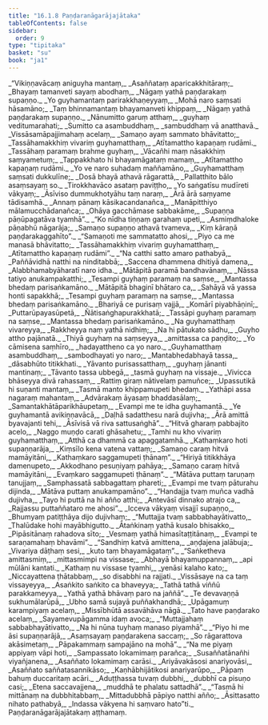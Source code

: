 ```yaml
---
title: "16.1.8 Paṇḍaranāgarājajātaka"
tableOfContents: false
sidebar:
  order: 9
type: "tipitaka"
basket: "su"
book: "ja1"
---
```



<DynamicBreadcrumb />

<Division number="258" book="ja1" bookNo="22" page="387">

<Paragraph number="3520" type="verses" book="ja1">
_“Vikiṇṇavācaṃ aniguyha mantaṃ,_  
_Asaññataṃ aparicakkhitāraṃ;_  
_Bhayaṃ tamanveti sayaṃ abodhaṃ,_  
_Nāgaṃ yathā paṇḍarakaṃ supaṇṇo._  

</Paragraph>

</Division>
<Division number="259" book="ja1" bookNo="22" page="387">

<Paragraph number="3521" type="verses" book="ja1">
_Yo guyhamantaṃ parirakkhaṇeyyaṃ,_  
_Mohā naro saṃsati hāsamāno;_  
_Taṃ bhinnamantaṃ bhayamanveti khippaṃ,_  
_Nāgaṃ yathā paṇḍarakaṃ supaṇṇo._  

</Paragraph>

</Division>
<Division number="260" book="ja1" bookNo="22" page="387">

<Paragraph number="3522" type="verses" book="ja1">
_Nānumitto garuṃ atthaṃ,_  
_guyhaṃ veditumarahati;_  
_Sumitto ca asambuddhaṃ,_  
_sambuddhaṃ vā anatthavā._  

</Paragraph>

</Division>
<Division number="261" book="ja1" bookNo="22" page="388">

<Paragraph number="3523" type="verses" book="ja1">
_Vissāsamāpajjimahaṃ acelaṃ,_  
_Samaṇo ayaṃ sammato bhāvitatto;_  
_Tassāhamakkhiṃ vivariṃ guyhamatthaṃ,_  
_Atītamattho kapaṇaṃ rudāmi._  

</Paragraph>

</Division>
<Division number="262" book="ja1" bookNo="22" page="388">

<Paragraph number="3524" type="verses" book="ja1">
_Tassāhaṃ paramaṃ brahme guyhaṃ,_  
_Vācañhi maṃ nāsakkhiṃ saṃyametuṃ;_  
_Tappakkhato hi bhayamāgataṃ mamaṃ,_  
_Atītamattho kapaṇaṃ rudāmi._  

</Paragraph>

</Division>
<Division number="263" book="ja1" bookNo="22" page="388">

<Paragraph number="3525" type="verses" book="ja1">
_Yo ve naro suhadaṃ maññamāno,_  
_Guyhamatthaṃ saṃsati dukkulīne;_  
_Dosā bhayā athavā rāgarattā,_  
_Pallatthito bālo asaṃsayaṃ so._  

</Paragraph>

</Division>
<Division number="264" book="ja1" bookNo="22" page="388">

<Paragraph number="3526" type="verses" book="ja1">
_Tirokkhavāco asataṃ paviṭṭho,_  
_Yo saṅgatīsu mudīreti vākyaṃ;_  
_Āsīviso dummukhotyāhu taṃ naraṃ,_  
_Ārā ārā saṃyame tādisamhā._  

</Paragraph>

</Division>
<Division number="265" book="ja1" bookNo="22" page="388">

<Paragraph number="3527" type="verses" book="ja1">
_Annaṃ pānaṃ kāsikacandanañca,_  
_Manāpitthiyo mālamucchādanañca;_  
_Ohāya gacchāmase sabbakāme,_  
_Supaṇṇa pāṇūpagatāva tyamhā”._  

</Paragraph>

</Division>
<Division number="266" book="ja1" bookNo="22" page="388">

<Paragraph number="3528" type="verses" book="ja1">
_“Ko nīdha tiṇṇaṃ garahaṃ upeti,_  
_Asmiṃdhaloke pāṇabhū nāgarāja;_  
_Samaṇo supaṇṇo athavā tvameva,_  
_Kiṃ kāraṇā paṇḍarakaggahīto”._  

</Paragraph>

</Division>
<Division number="267" book="ja1" bookNo="22" page="389">

<Paragraph number="3529" type="verses" book="ja1">
_“Samaṇoti me sammatatto ahosi,_  
_Piyo ca me manasā bhāvitatto;_  
_Tassāhamakkhiṃ vivariṃ guyhamatthaṃ,_  
_Atītamattho kapaṇaṃ rudāmi”._  

</Paragraph>

</Division>
<Division number="268" book="ja1" bookNo="22" page="389">

<Paragraph number="3530" type="verses" book="ja1">
_“Na catthi satto amaro pathabyā,_  
_Paññāvidhā natthi na ninditabbā;_  
_Saccena dhammena dhitiyā damena,_  
_Alabbhamabyāharatī naro idha._  

</Paragraph>

</Division>
<Division number="269" book="ja1" bookNo="22" page="389">

<Paragraph number="3531" type="verses" book="ja1">
_Mātāpitā paramā bandhavānaṃ,_  
_Nāssa tatiyo anukampakatthi;_  
_Tesampi guyhaṃ paramaṃ na saṃse,_  
_Mantassa bhedaṃ parisaṅkamāno._  

</Paragraph>

</Division>
<Division number="270" book="ja1" bookNo="22" page="389">

<Paragraph number="3532" type="verses" book="ja1">
_Mātāpitā bhaginī bhātaro ca,_  
_Sahāyā vā yassa honti sapakkhā;_  
_Tesampi guyhaṃ paramaṃ na saṃse,_  
_Mantassa bhedaṃ parisaṅkamāno._  

</Paragraph>

</Division>
<Division number="271" book="ja1" bookNo="22" page="389">

<Paragraph number="3533" type="verses" book="ja1">
_Bhariyā ce purisaṃ vajjā,_  
_Komārī piyabhāṇinī;_  
_Puttarūpayasūpetā,_  
_Ñātisaṅghapurakkhatā;_  
_Tassāpi guyhaṃ paramaṃ na saṃse,_  
_Mantassa bhedaṃ parisaṅkamāno._  

</Paragraph>

</Division>
<Division number="272" book="ja1" bookNo="22" page="389">

<Paragraph number="3534" type="verses" book="ja1">
_Na guyhamatthaṃ vivareyya,_  
_Rakkheyya naṃ yathā nidhiṃ;_  
_Na hi pātukato sādhu,_  
_Guyho attho pajānatā._  

</Paragraph>

</Division>
<Division number="273" book="ja1" bookNo="22" page="389">

<Paragraph number="3535" type="verses" book="ja1">
_Thiyā guyhaṃ na saṃseyya,_  
_amittassa ca paṇḍito;_  
_Yo cāmisena saṃhīro,_  
_hadayattheno ca yo naro._  

</Paragraph>

</Division>
<Division number="274" book="ja1" bookNo="22" page="389">

<Paragraph number="3536" type="verses" book="ja1">
_Guyhamatthaṃ asambuddhaṃ,_  
_sambodhayati yo naro;_  
_Mantabhedabhayā tassa,_  
_dāsabhūto titikkhati._  

</Paragraph>

</Division>
<Division number="275" book="ja1" bookNo="22" page="390">

<Paragraph number="3537" type="verses" book="ja1">
_Yāvanto purisassatthaṃ,_  
_guyhaṃ jānanti mantinaṃ;_  
_Tāvanto tassa ubbegā,_  
_tasmā guyhaṃ na vissaje._  

</Paragraph>

</Division>
<Division number="276" book="ja1" bookNo="22" page="390">

<Paragraph number="3538" type="verses" book="ja1">
_Vivicca bhāseyya divā rahassaṃ,_  
_Rattiṃ giraṃ nātivelaṃ pamuñce;_  
_Upassutikā hi suṇanti mantaṃ,_  
_Tasmā manto khippamupeti bhedaṃ._  

</Paragraph>

</Division>
<Division number="277" book="ja1" bookNo="22" page="390">

<Paragraph number="3539" type="verses" book="ja1">
_Yathāpi assa nagaraṃ mahantaṃ,_  
_Advārakaṃ āyasaṃ bhaddasālaṃ;_  
_Samantakhātāparikhāupetaṃ,_  
_Evampi me te idha guyhamantā._  

</Paragraph>

</Division>
<Division number="278" book="ja1" bookNo="22" page="390">

<Paragraph number="3540" type="verses" book="ja1">
_Ye guyhamantā avikiṇṇavācā,_  
_Daḷhā sadatthesu narā dujivha;_  
_Ārā amittā byavajanti tehi,_  
_Āsīvisā vā riva sattusaṅghā”._  

</Paragraph>

</Division>
<Division number="279" book="ja1" bookNo="22" page="390">

<Paragraph number="3541" type="verses" book="ja1">
_“Hitvā gharaṃ pabbajito acelo,_  
_Naggo muṇḍo carati ghāsahetu;_  
_Tamhi nu kho vivariṃ guyhamatthaṃ,_  
_Atthā ca dhammā ca apaggatamhā._  

</Paragraph>

</Division>
<Division number="280" book="ja1" bookNo="22" page="390">

<Paragraph number="3542" type="verses" book="ja1">
_Kathaṃkaro hoti supaṇṇarāja,_  
_Kiṃsīlo kena vatena vattaṃ;_  
_Samaṇo caraṃ hitvā mamāyitāni,_  
_Kathaṃkaro saggamupeti ṭhānaṃ”._  

</Paragraph>

</Division>
<Division number="281" book="ja1" bookNo="22" page="390">

<Paragraph number="3543" type="verses" book="ja1">
_“Hiriyā titikkhāya damenupeto,_  
_Akkodhano pesuṇiyaṃ pahāya;_  
_Samaṇo caraṃ hitvā mamāyitāni,_  
_Evaṃkaro saggamupeti ṭhānaṃ”._  

</Paragraph>

</Division>
<Division number="282" book="ja1" bookNo="22" page="391">

<Paragraph number="3544" type="verses" book="ja1">
_“Mātāva puttaṃ taruṇaṃ tanujjaṃ,_  
_Samphassatā sabbagattaṃ phareti;_  
_Evampi me tvaṃ pāturahu dijinda,_  
_Mātāva puttaṃ anukampamāno”._  

</Paragraph>

</Division>
<Division number="283" book="ja1" bookNo="22" page="391">

<Paragraph number="3545" type="verses" book="ja1">
_“Handajja tvaṃ muñca vadhā dujivha,_  
_Tayo hi puttā na hi añño atthi;_  
_Antevāsī dinnako atrajo ca,_  
_Rajjassu puttaññataro me ahosi”._  

</Paragraph>

</Division>
<Division number="284" book="ja1" bookNo="22" page="391">

<Paragraph number="3546" type="verses" book="ja1">
_Icceva vākyaṃ visajjī supaṇṇo,_  
_Bhumyaṃ patiṭṭhāya dijo dujivhaṃ;_  
_“Muttajja tvaṃ sabbabhayātivatto,_  
_Thalūdake hohi mayābhigutto._  

</Paragraph>

</Division>
<Division number="285" book="ja1" bookNo="22" page="391">

<Paragraph number="3547" type="verses" book="ja1">
_Ātaṅkinaṃ yathā kusalo bhisakko,_  
_Pipāsitānaṃ rahadova sīto;_  
_Vesmaṃ yathā himasītaṭṭitānaṃ,_  
_Evampi te saraṇamahaṃ bhavāmi”._  

</Paragraph>

</Division>
<Division number="286" book="ja1" bookNo="22" page="391">

<Paragraph number="3548" type="verses" book="ja1">
_“Sandhiṃ katvā amittena,_  
_aṇḍajena jalābuja;_  
_Vivariya dāṭhaṃ sesi,_  
_kuto taṃ bhayamāgataṃ”._  

</Paragraph>

</Division>
<Division number="287" book="ja1" bookNo="22" page="391">

<Paragraph number="3549" type="verses" book="ja1">
_“Saṅketheva amittasmiṃ,_  
_mittasmimpi na vissase;_  
_Abhayā bhayamuppannaṃ,_  
_api mūlāni kantati._  

</Paragraph>

</Division>
<Division number="288" book="ja1" bookNo="22" page="391">

<Paragraph number="3550" type="verses" book="ja1">
_Kathaṃ nu vissase tyamhi,_  
_yenāsi kalaho kato;_  
_Niccayattena ṭhātabbaṃ,_  
_so disabbhi na rajjati._  

</Paragraph>

</Division>
<Division number="289" book="ja1" bookNo="22" page="391">

<Paragraph number="3551" type="verses" book="ja1">
_Vissāsaye na ca taṃ vissayeyya,_  
_Asaṅkito saṅkito ca bhaveyya;_  
_Tathā tathā viññū parakkameyya,_  
_Yathā yathā bhāvaṃ paro na jaññā”._  

</Paragraph>

</Division>
<Division number="290" book="ja1" bookNo="22" page="392">

<Paragraph number="3552" type="verses" book="ja1">
_Te devavaṇṇā sukhumālarūpā,_  
_Ubho samā sujayā puññakhandhā;_  
_Upāgamuṃ karampiyaṃ acelaṃ,_  
_Missībhūtā assavāhāva nāgā._  

</Paragraph>

</Division>
<Division number="291" book="ja1" bookNo="22" page="392">

<Paragraph number="3553" type="verses" book="ja1">
_Tato have paṇḍarako acelaṃ,_  
_Sayamevupāgamma idaṃ avoca;_  
_“Muttajjahaṃ sabbabhayātivatto,_  
_Na hi nūna tuyhaṃ manaso piyamhā”._  

</Paragraph>

</Division>
<Division number="292" book="ja1" bookNo="22" page="392">

<Paragraph number="3554" type="verses" book="ja1">
_“Piyo hi me āsi supaṇṇarājā,_  
_Asaṃsayaṃ paṇḍarakena saccaṃ;_  
_So rāgarattova akāsimetaṃ,_  
_Pāpakammaṃ sampajāno na mohā”._  

</Paragraph>

</Division>
<Division number="293" book="ja1" bookNo="22" page="392">

<Paragraph number="3555" type="verses" book="ja1">
_“Na me piyaṃ appiyaṃ vāpi hoti,_  
_Sampassato lokamimaṃ parañca;_  
_Susaññatānañhi viyañjanena,_  
_Asaññato lokamimaṃ carāsi._  

</Paragraph>

</Division>
<Division number="294" book="ja1" bookNo="22" page="392">

<Paragraph number="3556" type="verses" book="ja1">
_Ariyāvakāsosi anariyovāsi,_  
_Asaññato saññatasannikāso;_  
_Kaṇhābhijātikosi anariyarūpo,_  
_Pāpaṃ bahuṃ duccaritaṃ acāri._  

</Paragraph>

</Division>
<Division number="295" book="ja1" bookNo="22" page="392">

<Paragraph number="3557" type="verses" book="ja1">
_Aduṭṭhassa tuvaṃ dubbhi,_  
_dubbhī ca pisuṇo casi;_  
_Etena saccavajjena,_  
_muddhā te phalatu sattadhā”._  

</Paragraph>

</Division>
<Division number="296" book="ja1" bookNo="22" page="392">

<Paragraph number="3558" type="verses" book="ja1">
_“Tasmā hi mittānaṃ na dubbhitabbaṃ,_  
_Mittadubbhā pāpiyo natthi añño;_  
_Āsittasatto nihato pathabyā,_  
_Indassa vākyena hi saṃvaro hato”ti._  


</Paragraph>
</Division>

<Paragraph number="3559" type="center" book="ja1">
Paṇḍaranāgarājajātakaṃ aṭṭhamaṃ.
</Paragraph>
